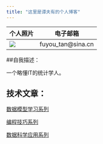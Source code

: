 ```yaml
---
title: "这里是谭夫有的个人博客"
---
```

个人照片  |     电子邮箱
----------|------------------------
![](tanf.jpg) |  fuyou_tan@sina.cn


##自我描述：

一个略懂IT的统计学人。

## 技术文章：

[数据模型学习系列](Preface.html)

[编程技巧系列](Preface_programming.html)

[数据科学应用系列](Preface_application.html)
